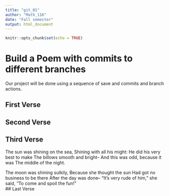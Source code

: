 ```yaml
---
title: "git_01"
author: "Math_116"
date: "Fall semester"
output: html_document
---
```


```r
knitr::opts_chunk$set(echo = TRUE)
```
# Build a Poem with commits to different branches
Our project will be done using a sequence of save and commits and branch actions.
<!-- Do not modify or change any text in "!--" bracketed areas such as this --- these are instructions to
you, if you change any of this the git program will notice it and compromise your git merging strategy !-->

## First Verse 
<!--Put the first five lines of a poem by Lewis Carrol in this section!-->

## Second Verse
<!--Put the first five lines of a poem by Robert Frost here!-->

## Third Verse
<!--Put the first two verses of The Walrus and the Carpenter here!-->
The sun was shining on the sea,
Shining with all his might:
He did his very best to make
The billows smooth and bright--
And this was odd, because it was
The middle of the night.

The moon was shining sulkily,
Because she thought the sun
Had got no business to be there
After the day was done--
"It's very rude of him," she said,
"To come and spoil the fun!"    
## Last Verse
<!--Put a short poem of your choice 8-20 lines,here!-->
